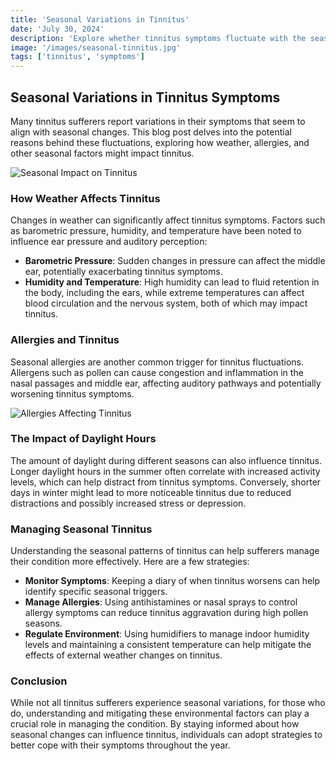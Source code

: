 ```yaml
---
title: 'Seasonal Variations in Tinnitus'
date: 'July 30, 2024'
description: 'Explore whether tinnitus symptoms fluctuate with the seasons and uncover potential triggers related to weather, allergies and more.'
image: '/images/seasonal-tinnitus.jpg'
tags: ['tinnitus', 'symptoms']
---
```


## Seasonal Variations in Tinnitus Symptoms

Many tinnitus sufferers report variations in their symptoms that seem to align with seasonal changes. This blog post delves into the potential reasons behind these fluctuations, exploring how weather, allergies, and other seasonal factors might impact tinnitus.

<Image
  src="/images/seasonal-tinnitus-2.jpg"
  alt="Seasonal Impact on Tinnitus"
/>

### How Weather Affects Tinnitus

Changes in weather can significantly affect tinnitus symptoms. Factors such as barometric pressure, humidity, and temperature have been noted to influence ear pressure and auditory perception:

- **Barometric Pressure**: Sudden changes in pressure can affect the middle ear, potentially exacerbating tinnitus symptoms.
- **Humidity and Temperature**: High humidity can lead to fluid retention in the body, including the ears, while extreme temperatures can affect blood circulation and the nervous system, both of which may impact tinnitus.

<AdComponent />

### Allergies and Tinnitus

Seasonal allergies are another common trigger for tinnitus fluctuations. Allergens such as pollen can cause congestion and inflammation in the nasal passages and middle ear, affecting auditory pathways and potentially worsening tinnitus symptoms.

<Image src="/images/seasonal-tinnitus.jpg" alt="Allergies Affecting Tinnitus" />

### The Impact of Daylight Hours

The amount of daylight during different seasons can also influence tinnitus. Longer daylight hours in the summer often correlate with increased activity levels, which can help distract from tinnitus symptoms. Conversely, shorter days in winter might lead to more noticeable tinnitus due to reduced distractions and possibly increased stress or depression.

<AdComponent />

### Managing Seasonal Tinnitus

Understanding the seasonal patterns of tinnitus can help sufferers manage their condition more effectively. Here are a few strategies:

- **Monitor Symptoms**: Keeping a diary of when tinnitus worsens can help identify specific seasonal triggers.
- **Manage Allergies**: Using antihistamines or nasal sprays to control allergy symptoms can reduce tinnitus aggravation during high pollen seasons.
- **Regulate Environment**: Using humidifiers to manage indoor humidity levels and maintaining a consistent temperature can help mitigate the effects of external weather changes on tinnitus.

### Conclusion

While not all tinnitus sufferers experience seasonal variations, for those who do, understanding and mitigating these environmental factors can play a crucial role in managing the condition. By staying informed about how seasonal changes can influence tinnitus, individuals can adopt strategies to better cope with their symptoms throughout the year.
